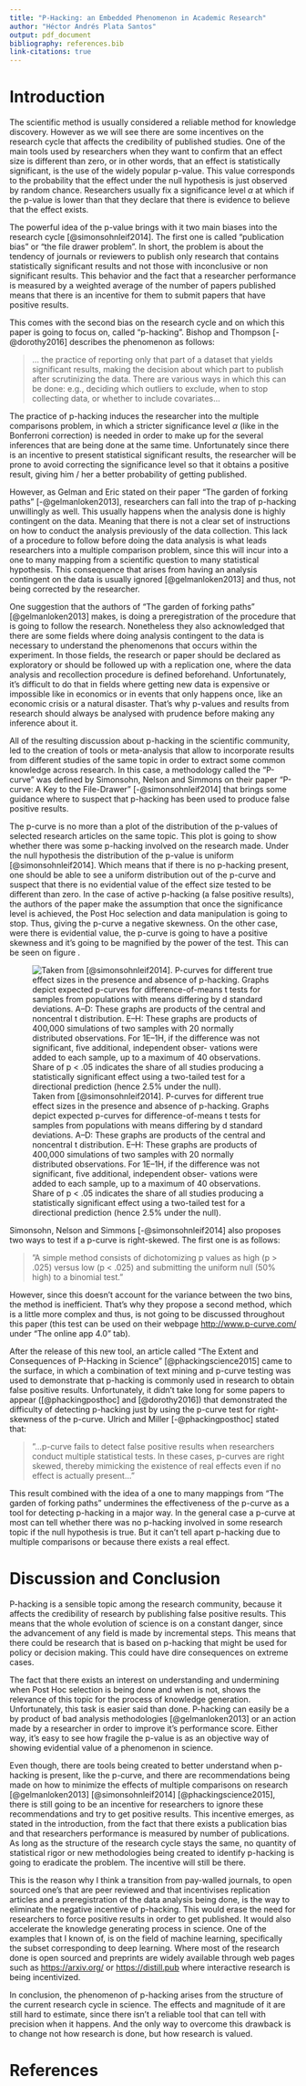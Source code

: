 ```yaml
---
title: "P-Hacking: an Embedded Phenomenon in Academic Research"
author: "Héctor Andrés Plata Santos"
output: pdf_document
bibliography: references.bib
link-citations: true
---
```


\begin{abstract}
P-Hacking is a term coined for Post Hoc data manipulation. This term implies that a researcher or a group of researchers interfered willingly or not at some point in the data pipeline of a research with the side effect that the resulting p-values are going to be biased because they are not going to take into account the effect of multiple comparisons. In this papers I explore broadly on the introduction, some recent ideas of how p-hacking manifest itself and how hard is to come to a consensus on how to understand it. Finally on the discussion and conclusion section I state why, the only way to overcome this phenomena is to change how we value research.
\end{abstract}


# Introduction
The scientific method is usually considered a reliable method for knowledge discovery. However as we will see there are some incentives on the research cycle that affects the credibility of published studies. One of the main tools used by researchers when they want to confirm that an effect size is different than zero, or in other words, that an effect is statistically significant, is the use of the widely popular p-value. This value corresponds to the probability that the effect under the null hypothesis is just observed by random chance. Researchers usually fix a significance level $\alpha$ at which if the p-value is lower than that they declare that there is evidence to believe that the effect exists.

The powerful idea of the p-value brings with it two main biases into the research cycle [@simonsohnleif2014]. The first one is called “publication bias” or “the file drawer problem”. In short, the problem is about the tendency of journals or reviewers to publish only research that contains statistically significant results and not those with inconclusive or non significant results. This behavior and the fact that a researcher performance is measured by a weighted average of the number of papers published means that there is an incentive for them to submit papers that have positive results.

This comes with the second bias on the research cycle and on which this paper is going to focus on, called “p-hacking”. Bishop and Thompson [-@dorothy2016] describes the phenomenon as follows:

>... the practice of reporting only that part of a dataset that yields significant results, making the decision about which part to publish after scrutinizing the data. There are various ways in which this can be done: e.g., deciding which outliers to exclude, when to stop collecting data, or
whether to include covariates…

The practice of p-hacking induces the researcher into the multiple comparisons problem, in which a stricter significance level $\alpha$ (like in the Bonferroni correction) is needed in order to make up for the several inferences that are being done at the same time. Unfortunately since there is an incentive to present statistical significant results, the researcher will be prone to avoid correcting the significance level so that it obtains a positive result, giving him / her a better probability of getting published.

However, as Gelman and Eric stated on their paper “The garden of forking paths” [-@gelmanloken2013], researchers can fall into the trap of p-hacking unwillingly as well. This usually happens when the analysis done is highly contingent on the data. Meaning that there is not a clear set of instructions on how to conduct the analysis previously of the data collection. This lack of a procedure to follow before doing the data analysis is what leads researchers into a multiple comparison problem, since this will incur into a one to many mapping from a scientific question to many statistical hypothesis. This consequence that arises from having an analysis contingent on the data is usually ignored [@gelmanloken2013] and thus, not being corrected by the researcher.

One suggestion that the authors of “The garden of forking paths” [@gelmanloken2013] makes, is doing a preregistration of the procedure that is going to follow the research. Nonetheless they also acknowledged that there are some fields where doing analysis contingent to the data is necessary to  understand the phenomenons that occurs within the experiment. In those fields, the research or paper should be declared as exploratory or should be followed up with a replication one, where the data analysis and recollection procedure is defined beforehand. Unfortunately, it’s difficult to do that in fields where getting new data is expensive or impossible like in economics or in events that only happens once, like an economic crisis or a natural disaster. That’s why p-values and results from research should always be analysed with prudence before making any inference about it.

All of the resulting discussion about p-hacking in the scientific community, led to the creation of tools or meta-analysis that allow to incorporate results from different studies of the same topic in order to extract some common knowledge across research. In this case, a methodology called the “P-curve” was defined by Simonsohn, Nelson and Simmons on their paper “P-curve: A Key to the File-Drawer” [-@simonsohnleif2014] that brings some guidance where to suspect that p-hacking has been used to produce false positive results.

The p-curve is no more than a plot of the distribution of the p-values of selected research articles on the same topic. This plot is going to show whether there was some p-hacking involved on the research made. Under the null hypothesis the distribution of the p-value is uniform [@simonsohnleif2014]. Which means that if there is no p-hacking present, one should be able to see a uniform distribution out of the p-curve and suspect that there is no evidential value of the effect size tested to be different than zero. In the case of active p-hacking (a false positive results), the authors of the paper make the assumption that once the significance level is achieved, the Post Hoc selection and data manipulation is going to stop. Thus, giving the p-curve a negative skewness. On the other case, were there is evidential value, the p-curve is going to have a positive skewness and it’s going to be magnified by the power of the test. This can be seen on figure \ref{p_curve}.

![Taken from [@simonsohnleif2014]. P-curves for different true effect sizes in the presence and absence of p-hacking. Graphs depict expected p-curves for difference-of-means t tests for samples from populations with means differing by d standard deviations. A–D: These graphs are products of the central and noncentral t distribution. E–H: These graphs are products of 400,000 simulations of two samples with 20 normally distributed observations. For 1E–1H, if the difference was not significant, five additional, independent obser- vations were added to each sample, up to a maximum of 40 observations. Share of p < .05 indicates the share of all studies producing a statistically significant effect using a two-tailed test for a directional prediction (hence 2.5% under the null). \label{p_curve}](figures/01_p_curve.png)

Simonsohn, Nelson and Simmons [-@simonsohnleif2014] also proposes two ways to test if a p-curve is right-skewed. The first one is as follows:

>”A simple method consists of dichotomizing p values as high (p > .025) versus low (p < .025) and
submitting the uniform null (50% high) to a binomial test.”

However, since this doesn’t account for the variance between the two bins, the method is inefficient. That’s why they propose a second method, which is a little more complex and thus, is not going to be discussed throughout this paper (this test can be used on their webpage [http://www.p-curve.com/](http://www.p-curve.com/) under "The online app 4.0" tab).

After the release of this new tool, an article called “The Extent and Consequences of P-Hacking in Science” [@phackingscience2015] came to the surface, in which a combination of text mining and p-curve testing was used to demonstrate that p-hacking is commonly used in research to obtain false positive results. Unfortunately, it didn’t take long for some papers to appear ([@phackingposthoc] and [@dorothy2016]) that demonstrated the difficulty of detecting p-hacking just by using the p-curve test for right-skewness of the p-curve. Ulrich and Miller [-@phackingposthoc] stated that:

>”...p-curve fails to detect false positive results when researchers conduct multiple statistical tests. In these cases, p-curves are right skewed, thereby mimicking the existence of real effects even if no effect is actually present...”

This result combined with the idea of a one to many mappings from “The garden of forking paths” undermines the effectiveness of the p-curve as a tool for detecting p-hacking in a major way. In the general case a p-curve at most can tell whether there was no p-hacking involved in some research topic if the null hypothesis is true. But it can’t tell apart p-hacking due to multiple comparisons or because there exists a real effect.


# Discussion and Conclusion
P-hacking is a sensible topic among the research community, because it affects the credibility of research by publishing false positive results. This means that the whole evolution of science is on a constant danger, since the advancement of any field is made by incremental steps. This means that there could be research that is based on p-hacking that might be used for policy or decision making. This could have dire consequences on extreme cases.

The fact that there exists an interest on understanding and undermining when Post Hoc selection is being done and when is not, shows the relevance of this topic for the process of knowledge generation. Unfortunately, this task is easier said than done. P-hacking can easily be a by product of bad analysis methodologies [@gelmanloken2013] or an action made by a researcher in order to improve it’s performance score. Either way, it’s easy to see how fragile the p-value is as an objective way of showing evidential value of a phenomenon in science.

Even though, there are tools being created to better understand when p-hacking is present, like the p-curve, and there are recommendations being made on how to minimize the effects of multiple comparisons on research [@gelmanloken2013] [@simonsohnleif2014] [@phackingscience2015], there is still going to be an incentive for researchers to ignore these recommendations and try to get positive results. This incentive emerges, as stated in the introduction, from the fact that there exists a publication bias and that researchers performance is measured by number of publications. As long as the structure of the research cycle stays the same, no quantity of statistical rigor or new methodologies being created to identify p-hacking is going to eradicate the problem. The incentive will still be there.

This is the reason why I think a transition from pay-walled journals, to open sourced one’s that are peer reviewed and that incentivises replication articles and a preregistration of the data analysis being done, is the way to eliminate the negative incentive of p-hacking. This would erase the need for researchers to force positive results in order to get published. It would also accelerate the knowledge generating process in science. One of the examples that I known of, is on the field of machine learning, specifically the subset corresponding to deep learning. Where most of the research done is open sourced and preprints are widely available through web pages such as [https://arxiv.org/](https://arxiv.org/) or [https://distill.pub](https://distill.pub) where interactive research is being incentivized. 

In conclusion, the phenomenon of p-hacking arises from the structure of the current research cycle in science. The effects and magnitude of it are still hard to estimate, since there isn’t a reliable tool that can tell with precision when it happens. And the only way to overcome this drawback is to change not how research is done, but how research is valued.

# References
